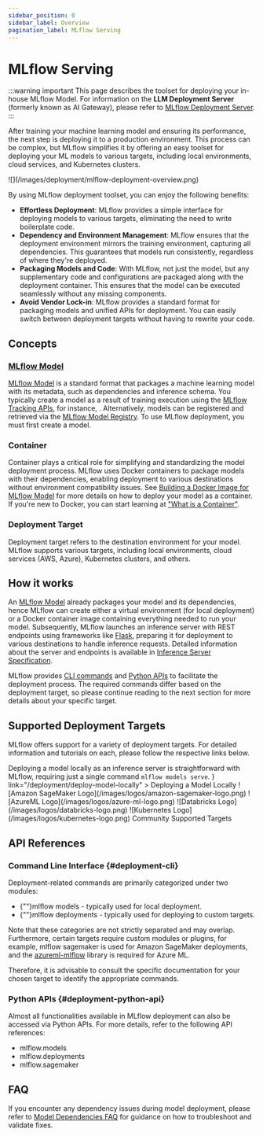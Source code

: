 ```yaml
---
sidebar_position: 0
sidebar_label: Overview
pagination_label: MLflow Serving
---
```



# MLflow Serving

:::warning important
This page describes the toolset for deploying your in-house MLflow Model. For information on the
**LLM Deployment Server** (formerly known as AI Gateway), please refer to [MLflow Deployment Server](/llms/deployments).
:::

After training your machine learning model and ensuring its performance, the next step is deploying it to a production environment.
This process can be complex, but MLflow simplifies it by offering an easy toolset for deploying your ML models to various targets,
including local environments, cloud services, and Kubernetes clusters.

<div className="center-div" style={{ width: "90%" }}>
  ![](/images/deployment/mlflow-deployment-overview.png)
</div>

By using MLflow deployment toolset, you can enjoy the following benefits:

- **Effortless Deployment**: MLflow provides a simple interface for deploying models to various targets, eliminating the need to write boilerplate code.
- **Dependency and Environment Management**: MLflow ensures that the deployment environment mirrors the training environment, capturing all dependencies.
  This guarantees that models run consistently, regardless of where they're deployed.
- **Packaging Models and Code**: With MLflow, not just the model, but any supplementary code and configurations are packaged along with the deployment container.
  This ensures that the model can be executed seamlessly without any missing components.
- **Avoid Vendor Lock-in**: MLflow provides a standard format for packaging models and unified APIs for deployment. You can easily switch between
  deployment targets without having to rewrite your code.

## Concepts

### [MLflow Model](/model)

[MLflow Model](/model) is a standard format that packages a machine learning model with its metadata, such as dependencies and inference schema.
You typically create a model as a result of training execution using the [MLflow Tracking APIs](/tracking), for instance, <APILink fn="mlflow.pyfunc.log_model" />.
Alternatively, models can be registered and retrieved via the [MLflow Model Registry](/model-registry).
To use MLflow deployment, you must first create a model.

### Container

Container plays a critical role for simplifying and standardizing the model deployment process. MLflow uses Docker containers to package models with
their dependencies, enabling deployment to various destinations without environment compatibility issues. See
[Building a Docker Image for MLflow Model](/deployment/deploy-model-to-kubernetes#build-docker-for-deployment) for more details on how
to deploy your model as a container. If you're new to Docker, you can start learning at ["What is a Container"](https://www.docker.com/resources/what-container).

### Deployment Target

Deployment target refers to the destination environment for your model. MLflow supports various targets, including local environments,
cloud services (AWS, Azure), Kubernetes clusters, and others.

## How it works

An [MLflow Model](/model) already packages your model and its dependencies, hence MLflow can create either a virtual environment (for local deployment)
or a Docker container image containing everything needed to run your model. Subsequently, MLflow launches an inference server with REST endpoints using
frameworks like [Flask](https://flask.palletsprojects.com/en/1.1.x), preparing it for deployment to various destinations to handle inference requests.
Detailed information about the server and endpoints is available in [Inference Server Specification](/deployment/deploy-model-locally#local-inference-server-spec).

MLflow provides [CLI commands](#deployment-cli) and [Python APIs](#deployment-python-api) to facilitate the deployment process.
The required commands differ based on the deployment target, so please continue reading to the next section for more details about your specific target.

## Supported Deployment Targets

MLflow offers support for a variety of deployment targets. For detailed information and tutorials on each, please follow the respective links below.

<CardGroup>
  <LogoCard
    description={
      <>
        Deploying a model locally as an inference server is straightforward with MLflow, requiring just a single command <code>mlflow models serve</code>.
      </>
    }
    link="/deployment/deploy-model-locally"
  >
    <span>Deploying a Model Locally</span>
  </LogoCard>
  <LogoCard description="Amazon SageMaker is a fully managed service for scaling ML inference containers. MLflow simplifies the deployment process with easy-to-use commands, eliminating the need to write container definitions." link="/deployment/deploy-model-to-sagemaker">
    <span>![Amazon SageMaker Logo](/images/logos/amazon-sagemaker-logo.png)</span>
  </LogoCard>
  <LogoCard description="MLflow integrates seamlessly with Azure ML. You can deploy MLflow Model to the Azure ML managed online/batch endpoints, or to Azure Container Instances (ACI) / Azure Kubernetes Service (AKS)." link="https://learn.microsoft.com/en-us/azure/machine-learning/how-to-deploy-mlflow-models">
    <span>![AzureML Logo](/images/logos/azure-ml-logo.png)</span>
  </LogoCard>
  <LogoCard description="Databricks Model Serving offers a fully managed service for serving MLflow models at scale, with added benefits of performance optimizations and monitoring capabilities." link="https://docs.databricks.com/en/mlflow/models.html">
    <span>![Databricks Logo](/images/logos/databricks-logo.png)</span>
  </LogoCard>
  <LogoCard description="MLflow Deployment integrates with Kubernetes-native ML serving frameworks such as Seldon Core and KServe (formerly KFServing)." link="/deployment/deploy-model-to-kubernetes">
    <span>![Kubernetes Logo](/images/logos/kubernetes-logo.png)</span>
  </LogoCard>
  <LogoCard description="MLflow also supports more deployment targets such as Ray Serve, Redis AI, Torch Serve, Oracle Cloud Infrastructure (OCI), through community-supported plugins." link="/plugins#deployment-plugins">
    <span>Community Supported Targets</span>
  </LogoCard>
</CardGroup>

## API References

### Command Line Interface \{#deployment-cli}

Deployment-related commands are primarily categorized under two modules:

- {""}<Link to="/api_reference/cli.html#mlflow-models" target="_blank">mlflow models</Link> - typically used for local deployment.
- {""}<Link to="/api_reference/cli.html#mlflow-deployments" target="_blank">mlflow deployments</Link> - typically used for deploying to custom targets.

Note that these categories are not strictly separated and may overlap. Furthermore, certain targets require
custom modules or plugins, for example, <Link to="/api_reference/cli.html#mlflow-sagemaker" target="_blank">mlflow sagemaker</Link> is used for Amazon
SageMaker deployments, and the [azureml-mlflow](https://pypi.org/project/azureml-mlflow) library is required for Azure ML.

Therefore, it is advisable to consult the specific documentation for your chosen target to identify the appropriate commands.

### Python APIs \{#deployment-python-api}

Almost all functionalities available in MLflow deployment can also be accessed via Python APIs. For more details, refer to the following API references:

- <APILink fn="mlflow.models">mlflow.models</APILink>
- <APILink fn="mlflow.deployments">mlflow.deployments</APILink>
- <APILink fn="mlflow.sagemaker">mlflow.sagemaker</APILink>

## FAQ

If you encounter any dependency issues during model deployment, please refer to [Model Dependencies FAQ](/model/dependencies/#model-dependencies-troubleshooting)
for guidance on how to troubleshoot and validate fixes.
